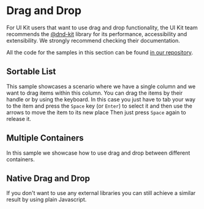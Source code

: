 
# Drag and Drop

<Meta of={DragAndDropStories} />

For UI Kit users that want to use drag and drop functionality, the UI Kit team recommends the [@dnd-kit](https://docs.dndkit.com/) library
for its performance, accessibility and extensibility. We strongly recommend checking their documentation.

All the code for the samples in this section can be found [in our repository](https://github.com/lumada-design/hv-uikit-react/tree/master/docs/guides/dnd).

## Sortable List

This sample showcases a scenario where we have a single column and we want to drag items within this column. You can drag the items
by their handle or by using the keyboard. In this case you just have to tab your way to the item and press the `Space` key (or `Enter`)
to select it and then use the arrows to move the item to its new place Then just press `Space` again to release it.

<Canvas of={DragAndDropStories.DndKitSingleStory} />

## Multiple Containers

In this sample we showcase how to use drag and drop between different containers.

<Canvas of={DragAndDropStories.DndKitMultipleStory} />

## Native Drag and Drop

If you don't want to use any external libraries you can still achieve a similar result by using plain Javascript.

<Canvas of={DragAndDropStories.VanillaStory} />
